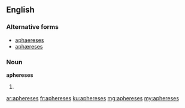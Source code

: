 ==English==

===Alternative forms===
* [[aphaereses]]
* [[aphæreses]]

===Noun===
'''aphereses''' {{p}}

# {{plural of|apheresis|lang=en}}

[[ar:aphereses]]
[[fr:aphereses]]
[[ku:aphereses]]
[[mg:aphereses]]
[[my:aphereses]]